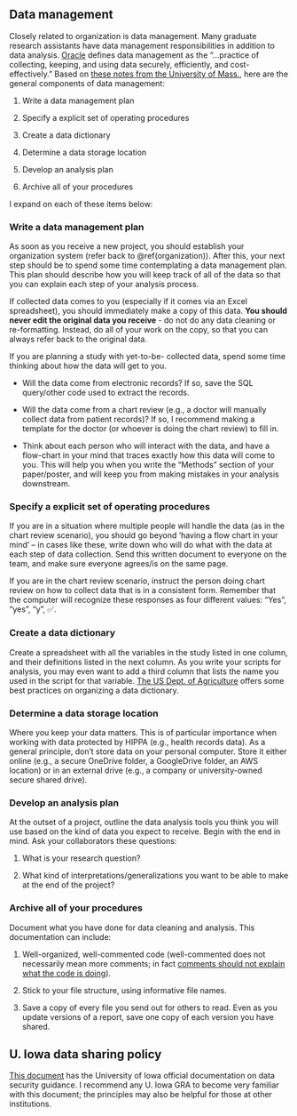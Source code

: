## Data management {#data-management}

Closely related to organization is data management. Many graduate research assistants have data management responsibilities in addition to data analysis. [Oracle](https://www.oracle.com/database/what-is-data-management/) defines data management as the "...practice of collecting, keeping, and using data securely, efficiently, and cost-effectively." Based on [these notes from the University of Mass.](https://people.umass.edu/biostat690c/pdf/1.%20%20Principles%20of%20Data%20Management%202020.pdf), here are the general components of data management: 

  1. Write a data management plan 
  
  2. Specify a explicit set of operating procedures 
  
  3. Create a data dictionary 
  
  4. Determine a data storage location 
  
  5. Develop an analysis plan 
  
  6. Archive all of your procedures 
  
  
I expand on each of these items below: 

### Write a data management plan

As soon as you receive a new project, you should establish your organization system (refer back to \@ref(organization)). After this, your next step should be to spend some time contemplating a data management plan. This plan should describe how you will keep track of all of the data so that you can explain each step of your analysis process. 

If collected data comes to you (especially if it comes via an Excel spreadsheet), you should immediately make a copy of this data. **You should never edit the original data you receive** - do not do any data cleaning or re-formatting. Instead, do all of your work on the copy, so that you can always refer back to the original data. 

If you are planning a study with yet-to-be- collected data, spend some time thinking about how the data will get to you.

  - Will the data come from electronic records? If so, save the SQL query/other code used to extract the records. 
  
  - Will the data come from a chart review (e.g., a doctor will manually collect data from patient records)? If so, I recommend making a template for the doctor (or whoever is doing the chart review) to fill in. 
  
  - Think about each person who will interact with the data, and have a flow-chart in your mind that traces exactly how this data will come to you. This will help you when you write the "Methods" section of your paper/poster, and will keep you from making mistakes in your analysis downstream. 

### Specify a explicit set of operating procedures

If you are in a situation where multiple people will handle the data (as in the chart review scenario), you should go beyond 'having a flow chart in your mind' -- in cases like these, write down who will do what with the data at each step of data collection. Send this written document to everyone on the team, and make sure everyone agrees/is on the same page.

If you are in the chart review scenario, instruct the person doing chart review on how to collect data that is in a consistent form. Remember that the computer will recognize these responses as four different values: "Yes", "yes", "y", ✅. 

### Create a data dictionary

Create a spreadsheet with all the variables in the study listed in one column, and their definitions listed in the next column. As you write your scripts for analysis, you may even want to add a third column that lists the name you used in the script for that variable. [The US Dept. of Agriculture](https://data.nal.usda.gov/manually-creating-data-dictionary) offers some best practices on organizing a data dictionary. 

### Determine a data storage location

Where you keep your data matters. This is of particular importance when working with data protected by HIPPA (e.g., health records data). As a general principle, don't store data on your personal computer. Store it either online (e.g., a secure OneDrive folder, a GoogleDrive folder, an AWS location) or in an external drive (e.g., a company or university-owned secure shared drive). 

### Develop an analysis plan

At the outset of a project, outline the data analysis tools you think you will use based on the kind of data you expect to receive. Begin with the end in mind. Ask your collaborators these questions:

  1. What is your research question? 

  2. What kind of interpretations/generalizations you want to be able to make at the end of the project?  

### Archive all of your procedures

Document what you have done for data cleaning and analysis. This documentation can include: 

  1. Well-organized, well-commented code (well-commented does not necessarily mean more comments; in fact [comments should not explain what the code is doing](https://visualstudiomagazine.com/articles/2013/07/26/why-commenting-code-is-still-bad.aspx)). 
  
  2. Stick to your file structure, using informative file names.  
  
  3. Save a copy of every file you send out for others to read. Even as you update versions of a report, save one copy of each version you have shared. 
  
## U. Iowa data sharing policy 

[This document](https://hso.research.uiowa.edu/sites/hso.research.uiowa.edu/files/2024-04/Data_Security_Guidance_v4_3.25.22.pdf) has the University of Iowa official documentation on data security guidance. I recommend any U. Iowa GRA to become very familiar with this document; the principles may also be helpful for those at other institutions. 

  
